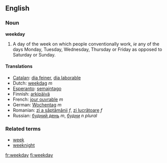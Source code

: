 ==English==
===Noun===
'''weekday'''

#A day of the week on which people conventionally work, ''ie'' any of the days Monday, Tuesday, Wednesday, Thursday or Friday as opposed to Saturday or Sunday.

====Translations====
*[[Catalan]]: [[dia feiner]], [[dia laborable]]
*Dutch: [[weekdag]] ''m''
*[[Esperanto]]: [[semajntago]]
*Finnish: [[arkipäivä]]
*French: [[jour ouvrable]] ''m''
*German: [[Wochentag]] ''m''
*Romanian: [[zi a săptămânii]] ''f'', [[zi lucrătoare]] ''f''
*Russian: [[будний день]] ''m'', [[будни]] ''n plural''

===Related terms===
*[[week]]
*[[weeknight]]

[[fr:weekday]]
[[fi:weekday]]